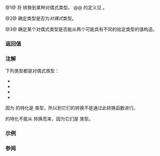 {{cpp/ranges/subrange/title|operator PairLike}}
{{cpp/ranges/subrange/navbar}}
{{dcl begin}}
{{dcl|num=1|since=c++20|
template&lt; /* 见下文 */ PairLike &gt;
    requires /*pair-like-convertible-from*/&lt;PairLike, const I&amp;, const S&amp;&gt;
constexpr operator PairLike() const;
}}
{{dcl h|辅助概念}}
{{dcla|num=2|expos=yes|1=
template&lt; class T &gt;
concept /*pair-like*/ = /* 见描述 */;
}}
{{dcla|num=3|expos=yes|1=
template&lt; class T, class U, class V &gt;
concept /*pair-like-convertible-from*/ = /* 见描述 */;
}}
{{dcl end}}

@1@ 将 {{tt|subrange}} 转换到某种对偶式类型。
@@ {{c/core|/*different-from*/}} 的定义见 {{lsi|cpp/ranges#different-from}}{{sep}}。

@2@ 确定类型是否为''对偶式''{{sep}}类型。
{{rev begin}}
{{rev|until=c++23|
等价于：
{{source|1=
template&lt; class T &gt;
concept /*pair-like*/ =
    !std::is_reference_v&lt;T&gt; &amp;&amp; requires(T t)
    {
        typename std::tuple_size&lt;T&gt;::type;
        requires std::derived_from&lt;std::tuple_size&lt;T&gt;,
                                   std::integral_constant&lt;std::size_t, 2&gt;&gt;;
        typename std::tuple_element_t&lt;0, std::remove_const_t&lt;T&gt;&gt;;
        typename std::tuple_element_t&lt;1, std::remove_const_t&lt;T&gt;&gt;;
        { std::get&lt;0&gt;(t) } -&gt; std::convertible_to&lt;
                                  const std::tuple_element_t&lt;0, T&gt;&amp;&gt;;
        { std::get&lt;1&gt;(t) } -&gt; std::convertible_to&lt;
                                  const std::tuple_element_t&lt;1, T&gt;&amp;&gt;;
    };
}}
}}
{{rev|since=c++23|
此概念等价于标准库通用的仅用于阐述的概念 {{lti|cpp/utility/tuple/tuple-like|pair-like}}。
}}
{{rev end}}

@3@ 确定某个对偶式类型是否能从两个可能具有不同的给定类型的值构造。
{{rev begin}}
{{rev|until=c++23|
等价于：
{{source|1=
template&lt; class T, class U, class V &gt;
concept /*pair-like-convertible-from*/ =
    !ranges::range&lt;T&gt; &amp;&amp; /*pair-like*/&lt;T&gt; &amp;&amp;
    std::constructible_from&lt;T, U, V&gt; &amp;&amp;
    /*convertible-to-non-slicing*/&lt;U, std::tuple_element_t&lt;0, T&gt;&gt; &amp;&amp;
    std::convertible_to&lt;V, std::tuple_element_t&lt;1, T&gt;&gt;;
}}
}}
{{rev|since=c++23|
等价于：
{{source|1=
template&lt; class T, class U, class V &gt;
concept /*pair-like-convertible-from*/ =
    !ranges::range&lt;T&gt; &amp;&amp; !std::is_reference_v&lt;T&gt; &amp;&amp; /*pair-like*/&lt;T&gt; &amp;&amp;
    std::constructible_from&lt;T, U, V&gt; &amp;&amp;
    /*convertible-to-non-slicing*/&lt;U, std::tuple_element_t&lt;0, T&gt;&gt; &amp;&amp;
    std::convertible_to&lt;V, std::tuple_element_t&lt;1, T&gt;&gt;;
}}
}}
{{rev end}}

===返回值===
{{box|{{c/core|PairLike(}}{{rlpsi|/#begin_}}{{sep}}{{c/core|,}}{{nbspt}}{{rlpsi|/#end_}}{{sep}}{{c/core|)}}}}

===注解===
下列类型都是对偶式类型：
* {{c/core|std::pair&lt;T, U&gt;}}
* {{c/core|std::tuple&lt;T, U&gt;}}
* {{c/core|std::array&lt;T, 2&gt;}}
* {{c/core|std::ranges::subrange&lt;I, S, K&gt;}}
{{rrev|since=c++26|
* {{c/core|std::complex&lt;T&gt;}}
}}


{{rrev|until=c++23|
从这些类型之一派生的程序定义类型，在满足以下条件时可以是对偶式类型：
* {{ltt std|cpp/utility/tuple_size}} 和 {{ltt std|cpp/utility/tuple_element}} 对它正确特化，且
* 对它的值调用 {{c|std::get&lt;0&gt;}} 与 {{c|std::get&lt;1&gt;}} 良构。
}}

因为 {{tt|subrange}} 的特化是 {{lconcept|range}} 类型，所以到它们的转换不是通过此转换函数进行。

{{lc|std::array}} 的特化不能从 {{tt|subrange}} 转换而来，因为它们是 {{lconcept|range}} 类型。

===示例===
{{example
|code=
#include &lt;iostream&gt;
#include &lt;ranges&gt;
#include &lt;string&gt;
#include &lt;utility&gt;

using striter = std::string::const_iterator;

using legacy_strview = std::pair&lt;striter, striter&gt;;

void legacy_print(legacy_strview p)
{
    for (; p.first != p.second; ++p.first)
        std::cout &lt;&lt; *p.first &lt;&lt; ' ';
    std::cout &lt;&lt; '\n';
}

int main()
{
    std::string dat{"ABCDE"};
    for (auto v{ std::ranges::subrange{dat} }; v; v = {v.begin(), v.end() - 1})
    {
        /*...*/
        legacy_print(legacy_strview{v});
    }
}
|output=
A B C D E 
A B C D 
A B C 
A B 
A
}}

===参阅===
{{dsc begin}}
{{dsc inc|cpp/utility/tuple/dsc tuple-like}}
{{dsc end}}

{{langlinks|en|es|ja|ru}}